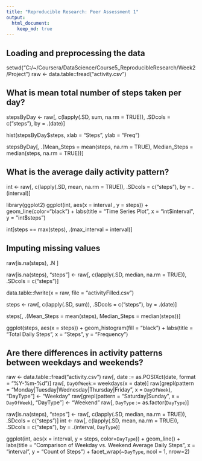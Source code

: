 ```yaml
---
title: "Reproducible Research: Peer Assessment 1"
output: 
  html_document:
    keep_md: true
---
```



## Loading and preprocessing the data
setwd("C:/~/Coursera/DataScience/Course5_ReproducibleResearch/Week2/Project")
raw <- data.table::fread("activity.csv")


## What is mean total number of steps taken per day?
stepsByDay <- raw[, c(lapply(.SD, sum, na.rm = TRUE)), .SDcols = c("steps"), by = .(date)]

hist(stepsByDay$steps, xlab = "Steps", ylab = "Freq")

stepsByDay[, .(Mean_Steps = mean(steps, na.rm = TRUE), Median_Steps = median(steps, na.rm = TRUE))]

## What is the average daily activity pattern?

int <- raw[, c(lapply(.SD, mean, na.rm = TRUE)), .SDcols = c("steps"), by = .(interval)]

library(ggplot2)
ggplot(int, aes(x = interval , y = steps)) + geom_line(color="black") + labs(title = "Time Series Plot", x = "int$interval", y = "int$steps")

int[steps == max(steps), .(max_interval = interval)]

## Imputing missing values
raw[is.na(steps), .N ]

raw[is.na(steps), "steps"] <- raw[, c(lapply(.SD, median, na.rm = TRUE)), .SDcols = c("steps")]

data.table::fwrite(x = raw, file = "activityFilled.csv")

steps <- raw[, c(lapply(.SD, sum)), .SDcols = c("steps"), by = .(date)] 

steps[, .(Mean_Steps = mean(steps), Median_Steps = median(steps))]

ggplot(steps, aes(x = steps)) + geom_histogram(fill = "black") + labs(title = "Total Daily Steps", x = "Steps", y = "Frequency")

## Are there differences in activity patterns between weekdays and weekends?

raw <- data.table::fread("activity.csv")
raw[, date := as.POSIXct(date, format = "%Y-%m-%d")]
raw[, `DayOfWeek`:= weekdays(x = date)]
raw[grepl(pattern = "Monday|Tuesday|Wednesday|Thursday|Friday", x = `DayOfWeek`), "DayType"] <- "Weekday"
raw[grepl(pattern = "Saturday|Sunday", x = `DayOfWeek`), "DayType"] <- "Weekend"
raw[, `DayType` := as.factor(`DayType`)]

raw[is.na(steps), "steps"] <- raw[, c(lapply(.SD, median, na.rm = TRUE)), .SDcols = c("steps")]
int <- raw[, c(lapply(.SD, mean, na.rm = TRUE)), .SDcols = c("steps"), by = .(interval, `DayType`)]

ggplot(int, aes(x = interval, y = steps, color=`DayType`)) + geom_line() + labs(title = "Comparison of Weekday vs. Weekend Average Daily Steps", x = "interval", y = "Count of Steps") + facet_wrap(~`DayType`, ncol = 1, nrow=2)